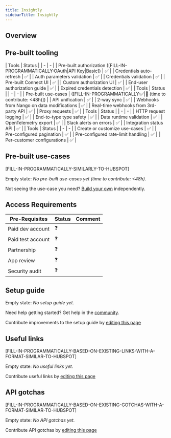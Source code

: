 ```yaml
---
title: Insightly
sidebarTitle: Insightly
---
```


## Overview

<CardGroup cols={3}>
<Card title="Pre-built tooling" icon="screwdriver-wrench" href="#pre-built-tooling"/>
<Card title="Pre-built use-cases" icon="square-check" href="#pre-built-use-cases"/>
<Card title="Access requirements" icon="triangle-exclamation" href="#access-requirements"/>
<Card title="Setup guide" icon="rocket" href="#setup-guide"/>
<Card title="Useful links" icon="circle-info" href="#useful-links"/>
<Card title="API gotchas" icon="biohazard" href="#api-gotchas"/>
</CardGroup>

## Pre-built tooling

<AccordionGroup>  
  <Accordion title="✅ Authorization">
    | Tools | Status | 
    | - | - | 
    | Pre-built authorization ([FILL-IN-PROGRAMMATICALLY:OAuth|API Key|Basic]) | ✅ |
    | Credentials auto-refresh | ✅ |
    | Auth parameters validation | ✅ |
    | Credentials validation | ✅ |
    | Pre-built Connect UI | ✅ |
    | Custom authorization UI | ✅ |
    | End-user authorization guide | ✅ |
    | Expired credentials detection | ✅ |
  </Accordion>
  <Accordion title="✅ Read & write data">
    | Tools | Status | 
    | - | - | 
    | Pre-built use-cases | ([FILL-IN-PROGRAMMATICALLY:✅|🚫 (time to contribute: &lt;48h)]) |
    | API unification | ✅ |
    | 2-way sync | ✅ |
    | Webhooks from Nango on data modifications | ✅ |
    | Real-time webhooks from 3rd-party API | ✅ |
    | Proxy requests | ✅ |
  </Accordion>
  <Accordion title="✅ Observability & data quality">
    | Tools | Status | 
    | - | - | 
    | HTTP request logging | ✅ |
    | End-to-type type safety | ✅ |
    | Data runtime validation | ✅ |
    | OpenTelemetry export | ✅ |
    | Slack alerts on errors | ✅ |
    | Integration status API | ✅ |
  </Accordion>
  <Accordion title="✅ Customization">
    | Tools | Status | 
    | - | - | 
    | Create or customize use-cases | ✅ |
    | Pre-configured pagination | ✅ |
    | Pre-configured rate-limit handling | ✅ |
    | Per-customer configurations | ✅ |
  </Accordion>
</AccordionGroup>  

## Pre-built use-cases

[FILL-IN-PROGRAMMATICALLY-SIMILARLY-TO-HUBSPOT]

Empty state: _No pre-built use-cases yet (time to contribute: &lt;48h)._

<Tip>Not seeing the use-case you need? [Build your own](https://nango.dev/slack) independently.</Tip>

## Access Requirements

| Pre-Requisites | Status | Comment|
| - | - | - |
| Paid dev account | ❓ |  |
| Paid test account | ❓ |  | 
| Partnership | ❓ | |
| App review | ❓ |  |
| Security audit | ❓ | |

## Setup guide

Empty state: _No setup guide yet._

<Tip>Need help getting started? Get help in the [community](https://nango.dev/slack).</Tip>

<Note>Contribute improvements to the setup guide by [editing this page](https://github.com/nangohq/nango/tree/master/docs-v2/integrations/all/insightly.mdx)</Note>

## Useful links

[FILL-IN-PROGRAMMATICALLY-BASED-ON-EXISTING-LINKS-WITH-A-FORMAT-SIMILAR-TO-HUBSPOT]

Empty state: _No useful links yet._

<Note>Contribute useful links by [editing this page](https://github.com/nangohq/nango/tree/master/docs-v2/integrations/all/insightly.mdx)</Note>

## API gotchas

[FILL-IN-PROGRAMMATICALLY-BASED-ON-EXISTING-GOTCHAS-WITH-A-FORMAT-SIMILAR-TO-HUBSPOT]

Empty state: _No API gotchas yet._

<Note>Contribute API gotchas by [editing this page](https://github.com/nangohq/nango/tree/master/docs-v2/integrations/all/hubspot.mdx)</Note>
